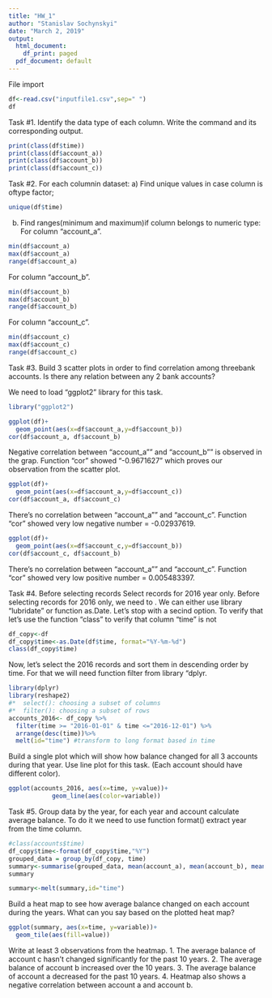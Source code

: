 ```yaml
---
title: "HW_1"
author: "Stanislav Sochynskyi"
date: "March 2, 2019"
output:
  html_document:
    df_print: paged
  pdf_document: default
---
```

File import
```r
df<-read.csv("inputfile1.csv",sep=" ")
df
```

Task #1. Identify the data type of each column. Write the command and its corresponding output.
```r
print(class(df$time))
print(class(df$account_a))
print(class(df$account_b))
print(class(df$account_c))
```
Task #2. For each columnin dataset:
a) Find unique values in case column is oftype factor;
```r
unique(df$time)
```
b) Find ranges(minimum and maximum)if column belongs to numeric type:
For column "account_a".
```r
min(df$account_a) 
max(df$account_a) 
range(df$account_a) 
```
For column "account_b".
```r
min(df$account_b) 
max(df$account_b) 
range(df$account_b) 
```
For column "account_c".
```r
min(df$account_c) 
max(df$account_c) 
range(df$account_c) 
```

Task #3. Build 3 scatter plots in order to find correlation among threebank accounts. Is there any relation between any 2 bank accounts?

We need to load "ggplot2" library for this task.
```r
library("ggplot2")
```

```r
ggplot(df)+
  geom_point(aes(x=df$account_a,y=df$account_b))
cor(df$account_a, df$account_b)
```
Negative correlation between "account_a"" and "account_b"" is observed in the grap. Function "cor" showed "-0.9671627" which proves our observation from the scatter plot.

```r
ggplot(df)+
  geom_point(aes(x=df$account_a,y=df$account_c))
cor(df$account_a, df$account_c)
```
There's no correlation between "account_a"" and "account_c". Function "cor" showed very low negative number = -0.02937619. 

```r
ggplot(df)+
  geom_point(aes(x=df$account_c,y=df$account_b))
cor(df$account_c, df$account_b)
```
There's no correlation between "account_a"" and "account_c". Function "cor" showed very low positive number = 0.005483397. 

Task #4. 
Before selecting records
Select records for 2016 year only. Before selecting records for 2016 only, we need to . We can either use library "lubridate" or function as.Date. Let's stop with a secind option. To verify that let's use the function "class" to verify that column "time" is not
```r
df_copy<-df
df_copy$time<-as.Date(df$time, format="%Y-%m-%d")
class(df_copy$time)
```
Now, let's select the 2016 records and sort them in descending order by time. For that we will need function filter from library "dplyr.
```r
library(dplyr)
library(reshape2)
#*  select(): choosing a subset of columns
#*  filter(): choosing a subset of rows
accounts_2016<- df_copy %>%
  filter(time >= "2016-01-01" & time <="2016-12-01") %>%
  arrange(desc(time))%>%
  melt(id="time") #transform to long format based in time
```
Build a single plot which will show how balance changed for all 3 accounts during that year. Use line plot for this task. (Each account should have different color).
```r
ggplot(accounts_2016, aes(x=time, y=value))+
            geom_line(aes(color=variable))
```

Task #5. Group data by the year, for each year and account calculate average balance. 
To do it we need to use function format() extract year from the time column.
```r
#class(accounts$time)
df_copy$time<-format(df_copy$time,"%Y")
grouped_data = group_by(df_copy, time)
summary<-summarise(grouped_data, mean(account_a), mean(account_b), mean(account_c))
summary
```

```r
summary<-melt(summary,id="time")
```

Build a heat map to see how average balance changed on each account during the years. What can you say based on the plotted heat map? 
```r
ggplot(summary, aes(x=time, y=variable))+
  geom_tile(aes(fill=value))
```

Write at least 3 observations from the heatmap.
1. The average balance of account c hasn't changed significantly for the past 10 years.
2. The average balance of account b increased over the 10 years.
3. The average balance of account a decreased for the past 10 years.
4. Heatmap also shows a negative correlation between account a and account b.

